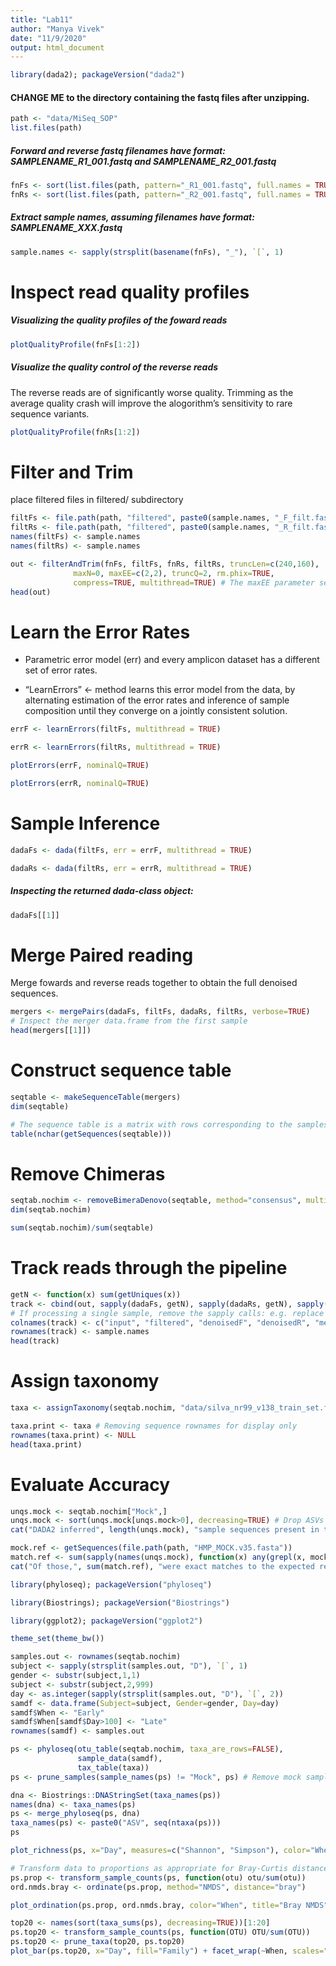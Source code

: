 ```yaml
---
title: "Lab11"
author: "Manya Vivek"
date: "11/9/2020"
output: html_document
---
```



```r
library(dada2); packageVersion("dada2")
```

#### CHANGE ME to the directory containing the fastq files after unzipping.
```r
path <- "data/MiSeq_SOP"  
list.files(path)
```
##### Forward and reverse fastq filenames have format: SAMPLENAME_R1_001.fastq and SAMPLENAME_R2_001.fastq
```r
fnFs <- sort(list.files(path, pattern="_R1_001.fastq", full.names = TRUE))
fnRs <- sort(list.files(path, pattern="_R2_001.fastq", full.names = TRUE))
```

##### Extract sample names, assuming filenames have format: SAMPLENAME_XXX.fastq
```r
sample.names <- sapply(strsplit(basename(fnFs), "_"), `[`, 1)
```

# Inspect read quality profiles

##### Visualizing the quality profiles of the foward reads

```r
plotQualityProfile(fnFs[1:2])
```

##### Visualize the quality control of the reverse reads 

The reverse reads are of significantly worse quality. Trimming as the average quality crash will improve the alogorithm's sensitivity to rare sequence variants. 
```r
plotQualityProfile(fnRs[1:2])
```

# Filter and Trim 

place filtered files in filtered/ subdirectory 
```r
filtFs <- file.path(path, "filtered", paste0(sample.names, "_F_filt.fastq.gz"))
filtRs <- file.path(path, "filtered", paste0(sample.names, "_R_filt.fastq.gz"))
names(filtFs) <- sample.names
names(filtRs) <- sample.names
```


```r
out <- filterAndTrim(fnFs, filtFs, fnRs, filtRs, truncLen=c(240,160),
              maxN=0, maxEE=c(2,2), truncQ=2, rm.phix=TRUE,
              compress=TRUE, multithread=TRUE) # The maxEE parameter sets the maximum number of “expected errors” allowed in a read, which is a better filter than simply averaging quality scores.
head(out)
```
# Learn the Error Rates

* Parametric error model (err) and every amplicon dataset has a different set of error rates.

* "LearnErrors" <- method learns this error model from the data, by alternating estimation of the error rates and inference of sample composition until they converge on a jointly consistent solution. 

```r
errF <- learnErrors(filtFs, multithread = TRUE)
```
```r
errR <- learnErrors(filtRs, multithread = TRUE)
```
```r
plotErrors(errF, nominalQ=TRUE)
```

```r
plotErrors(errR, nominalQ=TRUE)
```

# Sample Inference 

```r
dadaFs <- dada(filtFs, err = errF, multithread = TRUE)
```
```r
dadaRs <- dada(filtRs, err = errR, multithread = TRUE)
```
##### Inspecting the returned dada-class object:

```r
dadaFs[[1]]
```

# Merge Paired reading 

Merge fowards and reverse reads together to obtain the full denoised sequences. 

```r
mergers <- mergePairs(dadaFs, filtFs, dadaRs, filtRs, verbose=TRUE)
# Inspect the merger data.frame from the first sample
head(mergers[[1]])
```

# Construct sequence table

```r
seqtable <- makeSequenceTable(mergers)
dim(seqtable)
```

```r
# The sequence table is a matrix with rows corresponding to the samples, and columns corresponding to the sequence variants. 
table(nchar(getSequences(seqtable)))
```

# Remove Chimeras 

```r
seqtab.nochim <- removeBimeraDenovo(seqtable, method="consensus", multithread=TRUE, verbose=TRUE)
dim(seqtab.nochim)
```
```r
sum(seqtab.nochim)/sum(seqtable)
```

# Track reads through the pipeline

```r
getN <- function(x) sum(getUniques(x))
track <- cbind(out, sapply(dadaFs, getN), sapply(dadaRs, getN), sapply(mergers, getN), rowSums(seqtab.nochim))
# If processing a single sample, remove the sapply calls: e.g. replace sapply(dadaFs, getN) with getN(dadaFs)
colnames(track) <- c("input", "filtered", "denoisedF", "denoisedR", "merged", "nonchim")
rownames(track) <- sample.names
head(track)
```
# Assign taxonomy
```r
taxa <- assignTaxonomy(seqtab.nochim, "data/silva_nr99_v138_train_set.fa.gz", multithread=TRUE)
```

```r
taxa.print <- taxa # Removing sequence rownames for display only
rownames(taxa.print) <- NULL
head(taxa.print)
```

# Evaluate Accuracy

```r
unqs.mock <- seqtab.nochim["Mock",]
unqs.mock <- sort(unqs.mock[unqs.mock>0], decreasing=TRUE) # Drop ASVs absent in the Mock
cat("DADA2 inferred", length(unqs.mock), "sample sequences present in the Mock community.\n")
```

```r
mock.ref <- getSequences(file.path(path, "HMP_MOCK.v35.fasta"))
match.ref <- sum(sapply(names(unqs.mock), function(x) any(grepl(x, mock.ref))))
cat("Of those,", sum(match.ref), "were exact matches to the expected reference sequences.\n")
```

```r
library(phyloseq); packageVersion("phyloseq")
```

```r
library(Biostrings); packageVersion("Biostrings")
```

```r
library(ggplot2); packageVersion("ggplot2")
```

```r
theme_set(theme_bw())
```

```r
samples.out <- rownames(seqtab.nochim)
subject <- sapply(strsplit(samples.out, "D"), `[`, 1)
gender <- substr(subject,1,1)
subject <- substr(subject,2,999)
day <- as.integer(sapply(strsplit(samples.out, "D"), `[`, 2))
samdf <- data.frame(Subject=subject, Gender=gender, Day=day)
samdf$When <- "Early"
samdf$When[samdf$Day>100] <- "Late"
rownames(samdf) <- samples.out
```

```r
ps <- phyloseq(otu_table(seqtab.nochim, taxa_are_rows=FALSE), 
               sample_data(samdf), 
               tax_table(taxa))
ps <- prune_samples(sample_names(ps) != "Mock", ps) # Remove mock sample
```

```r
dna <- Biostrings::DNAStringSet(taxa_names(ps))
names(dna) <- taxa_names(ps)
ps <- merge_phyloseq(ps, dna)
taxa_names(ps) <- paste0("ASV", seq(ntaxa(ps)))
ps
```

```r
plot_richness(ps, x="Day", measures=c("Shannon", "Simpson"), color="When")
```

```r
# Transform data to proportions as appropriate for Bray-Curtis distances
ps.prop <- transform_sample_counts(ps, function(otu) otu/sum(otu))
ord.nmds.bray <- ordinate(ps.prop, method="NMDS", distance="bray")
```
```r
plot_ordination(ps.prop, ord.nmds.bray, color="When", title="Bray NMDS")
```

```r
top20 <- names(sort(taxa_sums(ps), decreasing=TRUE))[1:20]
ps.top20 <- transform_sample_counts(ps, function(OTU) OTU/sum(OTU))
ps.top20 <- prune_taxa(top20, ps.top20)
plot_bar(ps.top20, x="Day", fill="Family") + facet_wrap(~When, scales="free_x")
```
